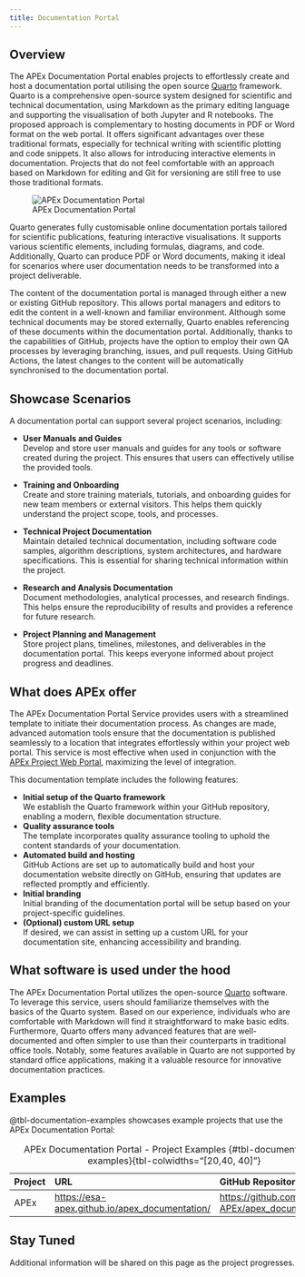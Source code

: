 ```yaml
---
title: Documentation Portal
---
```


## Overview

The APEx Documentation Portal enables projects to effortlessly create and host a documentation portal
utilising the open source [Quarto](https://quarto.org/) framework. Quarto is a comprehensive open-source system designed
for scientific and technical documentation, using Markdown as the primary editing language and supporting the
visualisation of both Jupyter and R notebooks. The proposed approach is complementary to hosting documents in PDF or
Word format on the web portal. It offers significant advantages over these traditional formats, especially for technical
writing with scientific plotting and code snippets. It also allows for introducing interactive elements in
documentation. Projects that do not feel comfortable with an approach based on Markdown for editing and Git for
versioning are still free to use those traditional formats.

![APEx Documentation Portal](images/documentation.png)

Quarto generates fully customisable online documentation portals tailored for scientific publications, featuring
interactive visualisations. It supports various scientific elements, including formulas, diagrams, and code.
Additionally, Quarto can produce PDF or Word documents, making it ideal for scenarios where user documentation needs to
be transformed into a project deliverable.

The content of the documentation portal is managed through either a new or existing GitHub repository. This allows
portal managers and editors to edit the content in a well-known and familiar environment. Although some technical
documents may be stored externally, Quarto enables referencing of these documents within the documentation portal.
Additionally, thanks to the capabilities of GitHub, projects have the option to employ their own QA processes by
leveraging branching, issues, and pull requests. Using GitHub Actions, the latest changes to the content will be
automatically synchronised to the documentation portal.

## Showcase Scenarios

A documentation portal can support several project scenarios, including:

* **User Manuals and Guides**\
  Develop and store user manuals and guides for any tools or software created during the project. This ensures that
  users can effectively utilise the provided tools.

* **Training and Onboarding**\
  Create and store training materials, tutorials, and onboarding guides for new team members or external visitors. This
  helps them quickly understand the project scope, tools, and processes.

* **Technical Project Documentation**\
  Maintain detailed technical documentation, including software code samples, algorithm descriptions, system
  architectures, and hardware specifications. This is essential for sharing technical information within the project.

* **Research and Analysis Documentation**\
  Document methodologies, analytical processes, and research findings. This helps ensure the reproducibility of results
  and provides a reference for future research.

* **Project Planning and Management**\
  Store project plans, timelines, milestones, and deliverables in the documentation portal. This keeps everyone informed
  about project progress and deadlines.

## What does APEx offer

The APEx Documentation Portal Service provides users with a streamlined template to initiate their documentation process.
As changes are made, advanced automation tools ensure that the documentation is published seamlessly to a location that
integrates effortlessly within your project web portal. This service is most effective when used in conjunction with the
[APEx Project Web Portal](./project_portal.md), maximizing the level of integration.

This documentation template includes the following features:

* **Initial setup of the Quarto framework**\
  We establish the Quarto framework within your GitHub repository, enabling a modern, flexible documentation structure.
* **Quality assurance tools**\
  The template incorporates quality assurance tooling to uphold the content standards of your documentation.
* **Automated build and hosting**\
  GitHub Actions are set up to automatically build and host your documentation website directly on GitHub, ensuring that
  updates are reflected promptly and efficiently.
* **Initial branding**\
  Initial branding of the documentation portal will be setup based on your project-specific guidelines.
* **(Optional) custom URL setup**\
  If desired, we can assist in setting up a custom URL for your documentation site, enhancing accessibility and branding.

## What software is used under the hood

The APEx Documentation Portal utilizes the open-source [Quarto](https://quarto.org/) software. To leverage this service,
users should familiarize themselves with the basics of the Quarto system. Based on our experience, individuals who are
comfortable with Markdown will find it straightforward to make basic edits. Furthermore, Quarto offers many advanced
features that are well-documented and often simpler to use than their counterparts in traditional office tools. Notably,
some features available in Quarto are not supported by standard office applications, making it a valuable resource for
innovative documentation practices.

## Examples

@tbl-documentation-examples showcases example projects that use the APEx Documentation Portal:

| Project | URL                                                                                              | GitHub Repository                                                                                |
| :------ | :----------------------------------------------------------------------------------------------- | :----------------------------------------------------------------------------------------------- |
| APEx    | [https://esa-apex.github.io/apex_documentation/](https://esa-apex.github.io/apex_documentation/) | [https://github.com/ESA-APEx/apex_documentation](https://github.com/ESA-APEx/apex_documentation) |

: APEx Documentation Portal - Project Examples {#tbl-documentation-examples}{tbl-colwidths="[20,40, 40]"}

:::{.callout-tip}

## Stay Tuned

Additional information will be shared on this page as the project progresses.
:::

